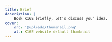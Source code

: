 ```yaml
---
title: Brief
description: |
    Book K16E briefly, let's discuss your idea.
cover:
    src: '@uploads/thumbnail.png'
    alt: K16E website default thumbnail
---
```


<Title
    title="Book a Brief"
    subtitle="Book K16E"
    flipped={ true }
          swapped={false}
    padding='top'
/>
<Cal/>
